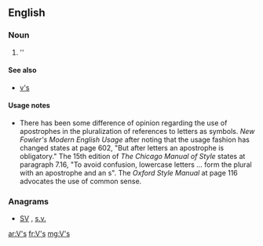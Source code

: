 ==English==

===Noun===
{{head|en|plural}}

# ''{{plural of|V|lang=en|nocat=1}}

====See also====
* [[v's]]

====Usage notes====
* There has been some difference of opinion regarding the use of apostrophes in the pluralization of references to letters as symbols.  ''New Fowler's Modern English Usage'' after noting that the usage fashion has changed states at page 602, "But after letters an apostrophe is obligatory."    The 15th edition of ''The Chicago Manual of Style'' states at paragraph 7.16, "To avoid confusion, lowercase letters ... form the plural with an apostrophe and an s".  The ''Oxford Style Manual'' at page 116 advocates the use of common sense.

===Anagrams===
* [[SV#English|SV]] , [[s.v.#English|s.v.]]

[[ar:V's]]
[[fr:V's]]
[[mg:V's]]